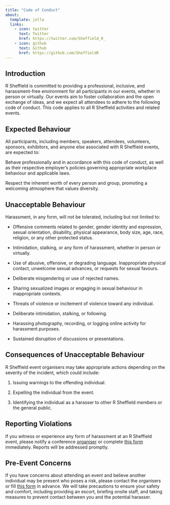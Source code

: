 ```yaml
---
title: "Code of Conduct"
about:
  template: jolla
  links:
    - icon: twitter
      text: Twitter
      href: https://twitter.com/Sheffield_R_
    - icon: github
      text: Github
      href: https://github.com/SheffieldR
---
```


::: {style="text-align: left;"}

## Introduction

R Sheffield is committed to providing a professional, inclusive, and harassment-free environment for all participants in
our events, whether in person or virtually. Our events aim to foster collaboration and the open exchange of ideas, and
we expect all attendees to adhere to the following code of conduct. This code applies to all R Sheffield activities and
related events.

## Expected Behaviour

All participants, including members, speakers, attendees, volunteers, sponsors, exhibitors, and anyone else associated
with R Sheffield events, are expected to:

Behave professionally and in accordance with this code of conduct, as well as their respective employer's policies
governing appropriate workplace behaviour and applicable laws.

Respect the inherent worth of every person and group, promoting a welcoming atmosphere that values diversity.

## Unacceptable Behaviour

Harassment, in any form, will not be tolerated, including but not limited to:

- Offensive comments related to gender, gender identity and expression, sexual orientation, disability, physical
  appearance, body size, age, race, religion, or any other protected status.

- Intimidation, stalking, or any form of harassment, whether in person or virtually.

- Use of abusive, offensive, or degrading language. Inappropriate physical contact, unwelcome sexual advances, or
  requests for sexual favours.

- Deliberate misgendering or use of rejected names.

- Sharing sexualized images or engaging in sexual behaviour in inappropriate contexts.

- Threats of violence or incitement of violence toward any individual.

- Deliberate intimidation, stalking, or following.

- Harassing photography, recording, or logging online activity for harassment purposes.

- Sustained disruption of discussions or presentations.

## Consequences of Unacceptable Behaviour

R Sheffield event organisers may take appropriate actions depending on the severity of the incident, which could
include:

1. Issuing warnings to the offending individual.

2. Expelling the individual from the event.

3. Identifying the individual as a harasser to other R Sheffield members or the general public.

## Reporting Violations

If you witness or experience any form of harassment at an R Sheffield event, please notify a conference
[organiser](http://www.meetup.com/SheffieldR-Sheffield-R-Users-Group/) or complete [this
form](https://docs.google.com/forms/d/e/1FAIpQLScinCbE3orbodtTkG-q3wg_IT1ZDJifHWbYdkgkuYxVO7uj9w/viewform)
immediately. Reports will be addressed promptly.


## Pre-Event Concerns

If you have concerns about attending an event and believe another individual may be present who poses a risk, please
contact the organisers or fill [this
form](https://docs.google.com/forms/d/e/1FAIpQLScinCbE3orbodtTkG-q3wg_IT1ZDJifHWbYdkgkuYxVO7uj9w/viewform) in
advance. We will take precautions to ensure your safety and comfort, including providing an escort, briefing onsite
staff, and taking measures to prevent contact between you and the potential harasser.

:::
